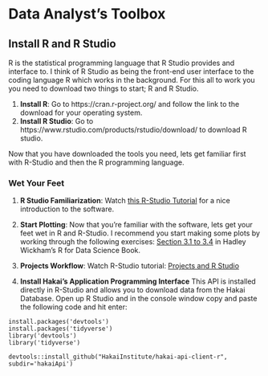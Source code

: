 # Data Analyst's Toolbox

## Install R and R Studio

R is the statistical programming language that R Studio provides and interface to. I think of R Studio as being the front-end user interface to the coding language R which works in the background. For this all to work you you need to download two things to start; R and R Studio.

1) __Install R__: Go to https://cran.r-project.org/ and follow the link to the download for your operating system.
2) __Install R Studio__: Go to https://www.rstudio.com/products/rstudio/download/ to download R studio.

Now that you have downloaded the tools you need, lets get familiar first with R-Studio and then the R programming language.

### Wet Your Feet
1) __R Studio Familiarization__: Watch [this R-Studio Tutorial](https://www.rstudio.com/resources/webinars/rstudio-essentials-webinar-series-part-1/) for a nice introduction to the software.

2) __Start Plotting__: Now that you're familiar with the software, lets get your feet wet in R and R-Studio. I recommend you start making some plots by working through the following exercises: [Section 3.1 to 3.4](http://r4ds.had.co.nz/data-visualisation.html) in Hadley Wickham's R for Data Science Book.

3) __Projects Workflow__: Watch R-Studio tutorial: [Projects and R Studio](https://www.rstudio.com/resources/webinars/rstudio-essentials-webinar-series-managing-change-part-1/)

4) __Install Hakai's Application Programming Interface__
This API is installed directly in R-Studio and allows you to download data from the Hakai Database. Open up R Studio and in the console window copy and paste the following code and hit enter: 

```
install.packages('devtools')
install.packages('tidyverse')
library('devtools')
library('tidyverse')

devtools::install_github("HakaiInstitute/hakai-api-client-r", subdir='hakaiApi')
```

